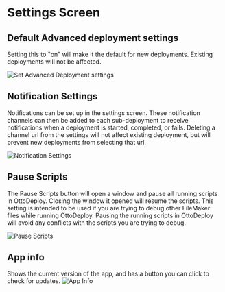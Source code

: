 # Settings Screen

## Default Advanced deployment settings

Setting this to "on" will make it the default for new deployments. Existing deployments will not be affected.

![Set Advanced Deployment settings](/img/ottodeploy/advanced-settings-default.png)

## Notification Settings

Notifications can be set up in the settings screen. These notification channels can then be added to each sub-deployment to receive notifications when a deployment is started, completed, or fails. Deleting a channel url from the settings will not affect existing deployment, but will prevent new deployments from selecting that url.

![Notification Settings](/img/ottodeploy/notification-settings.png)

## Pause Scripts

The Pause Scripts button will open a window and pause all running scripts in OttoDeploy. Closing the window it opened will resume the scripts. This setting is intended to be used if you are trying to debug other FileMaker files while running OttoDeploy. Pausing the running scripts in OttoDeploy will avoid any conflicts with the scripts you are trying to debug.

![Pause Scripts](/img/ottodeploy/pause-scripts.png)

## App info

Shows the current version of the app, and has a button you can click to check for updates.
![App Info](/img/ottodeploy/appinfo.png)
